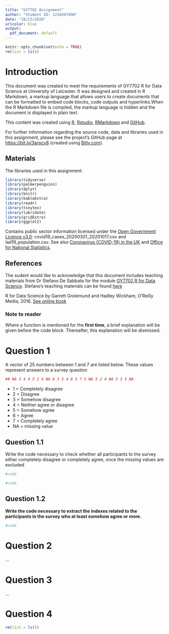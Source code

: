 ```yaml
---
title: "GY7702 Assignment"
author: "Student ID: 1234567890"
date: "18/12/2020"
urlcolor: blue
output:
  pdf_document: default
---
```



```r
knitr::opts_chunk$set(echo = TRUE)
rm(list = ls())
```


# Introduction 

This document was created to meet the requirements of GY7702 R for Data Science at University of Leicester. It was designed and created in R Markdown, a markup language that allows users to create documents that can be formatted to embed code blocks, code outputs and hyperlinks.When the R Markdown file is compiled, the markup language is hidden and the document is displayed in plain text.

This content was created using [R](https://www.r-project.org/), [Rstudio](https://rstudio.com/), [RMarkdown](https://rmarkdown.rstudio.com/) and [GitHub](https://github.com/). 

For further information regarding the source code, data and libraries used in this assignment, please see the project's GitHub page at [https://bit.ly/3arpcv8](https://bit.ly/3arpcv8) (created using [Bitly.com](https://bitly.com/)). 

## Materials 

The libraries used in this assignment: 
```r
library(tidyverse)
library(palmerpenguins)
library(dplyr)
library(knitr)
library(kableExtra)
library(readr)
library(tinytex)
library(lubridate)
library(gridExtra)
library(ggplot2)
```

Contains public sector information licensed under the [Open Government Licence v3.0](http://www.nationalarchives.gov.uk/doc/open-government-licence/version/3/): covid19_cases_20200301_20201017.csv and lad19_population.csv. See also [Coronavirus (COVID-19) in the UK](https://coronavirus.data.gov.uk/details/cases) and [Office for National Statistics](https://geoportal.statistics.gov.uk/).

## References

The sudent would like to acknowledge that this document includes teaching materials from Dr Stefano De Sabbata for the module [GY7702 R for Data Science](https://le.ac.uk/modules/2020/gy7702). Stefano's teaching materials can be found [here](https://sdesabbata.github.io/granolarr/)  

R for Data Science by Garrett Grolemund and Hadley Wickham, O’Reilly Media, 2016. [See online book](https://r4ds.had.co.nz/)  


### Note to reader

Where a function is mentioned for the **first time**, a brief explanation will be given before the code block. 
Thereafter, this explanation will be dismissed. 



# Question 1

A vector of 25 numbers between 1 and 7 are listed below. These values represent
answers to a survey question 

```r
## NA 3 4 4 5 2 4 NA 6 3 5 4 0 5 7 5 NA 5 2 4 NA 3 3 5 NA
```

*  1 = Completely disagree
*  2 = Disagree
*  3 = Somehow disagree
*  4 = Neither agree or disagree
*  5 = Somehow agree
*  6 = Agree
*  7 = Completely agree
* NA = missing value


## Question 1.1 

Write the code necessary to check whether all participants to the survey either 
completely disagree or completely agree, once the missing values are excluded

 
```r
#code
```


```r
#code
```

## Question 1.2

**Write the code necessary to extract the indexes related to the participants 
in the survey who at least somehow agree or more.**

```r
#code
```


# Question 2

...

# Question 3

... 

# Question 4 

```r
rm(list = ls())
```
